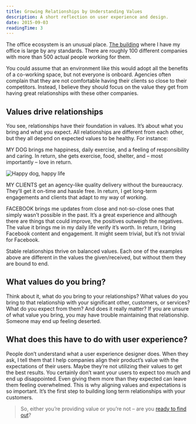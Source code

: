 ```yaml
---
title: Growing Relationships by Understanding Values
description: A short reflection on user experience and design.
date: 2015-09-03
readingTime: 3
---
```


The office ecosystem is an unusual place. <a href="http://www.mediaevolutioncity.se/en/" target="_blank">The building</a> where I have my office is large by any standards. There are roughly 100 different companies with more than 500 actual people working for them.

You could assume that an environment like this would adopt all the benefits of a co-working space, but not everyone is onboard. Agencies often complain that they are not comfortable having their clients so close to their competitors. Instead, I believe they should focus on the value they get from having great relationships with these other companies.

## Values drive relationships

You see, relationships have their foundation in values. It’s about what you bring and what you expect. All relationships are different from each other, but they all depend on expected values to be healthy. For instance:

MY DOG brings me happiness, daily exercise, and a feeling of responsibility and caring. In return, she gets exercise, food, shelter, and &#8211; most importantly &#8211; love in return.

![Happy dog, happy life](ezgif-3104760706.gif)

MY CLIENTS get an agency-like quality delivery without the bureaucracy. They’ll get it on-time and hassle free. In return, I get long-term engagements and clients that adapt to my way of working.

FACEBOOK brings me updates from close and not-so-close ones that simply wasn’t possible in the past. It’s a great experience and although there are things that could improve, the positives outweigh the negatives. The value it brings me in my daily life verify it’s worth. In return, I bring Facebook content and engagement. It might seem trivial, but it’s not trivial for Facebook.

Stable relationships thrive on balanced values. Each one of the examples above are different in the values the given/received, but without them they are bound to end.

## What values do you bring?

Think about it, what do you bring to your relationships? What values do you bring to that relationship with your significant other, customers, or services? What do you expect from them? And does it really matter? If you are unsure of what value you bring, you may have trouble maintaining that relationship. Someone may end up feeling deserted.

## What does this have to do with user experience?

People don’t understand what a user experience designer does. When they ask, I tell them that I help companies align their product’s value with the expectations of their users. Maybe they’re not utilizing their values to get the best results. You certainly don’t want your users to expect too much and end up disappointed. Even giving them more than they expected can leave them feeling overwhelmed. This is why aligning values and expectations is so important. It’s the first step to building long term relationships with your customers.

> So, either you&#8217;re providing value or you&#8217;re not &#8211; are you [ready to find out](/contact/)?